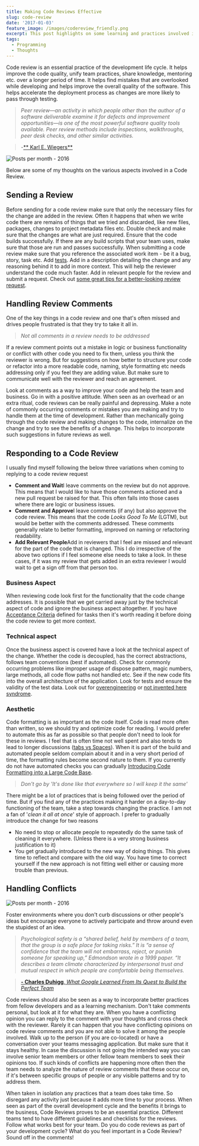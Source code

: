 ```yaml
---
title: Making Code Reviews Effective
slug: code-review
date: '2017-01-03'
feature_image: /images/codereview_friendly.png
excerpt: This post highlights on some learning and practices involved in Code Reviews.
tags:
  - Programming
  - Thoughts
---
```

Code review is an essential practice of the development life cycle. It helps improve the code quality, unify team practices, share knowledge, mentoring etc. over a longer period of time. It helps find mistakes that are overlooked while developing and helps improve the overall quality of the software. This helps accelerate the deployment process as changes are more likely to pass through testing.

> _Peer review—an activity in which people other than the author of a software deliverable examine it for defects and improvement opportunities—is one of the most powerful software quality tools available. Peer review methods include inspections, walkthroughs, peer desk checks, and other similar activities._

> \-[\*\* Karl E. Wiegers\*\*](http://www.processimpact.com/articles/humanizing_reviews.html)

![Posts per month - 2016](/images/codereview_friendly.png)

Below are some of my thoughts on the various aspects involved in a Code Review.

## Sending a Review

Before sending for a code review make sure that only the necessary files for the change are added in the review. Often it happens that when we write code there are remains of things that we tried and discarded, like new files, packages, changes to project metadata files etc. Double check and make sure that the changes are what are just required. Ensure that the code builds successfully. If there are any build scripts that your team uses, make sure that those are run and passes successfully. When submitting a code review make sure that you reference the associated work item - be it a bug, story, task etc. Add [tests](/tag/testing/). Add in a description detailing the change and any reasoning behind it to add in more context. This will help the reviewer understand the code much faster. Add in relevant people for the review and submit a request. Check out [some great tips for a better-looking review request](http://blog.ploeh.dk/2015/01/15/10-tips-for-better-pull-requests/).

## Handling Review Comments

One of the key things in a code review and one that's often missed and drives people frustrated is that they try to take it all in.

> _Not all comments in a review needs to be addressed_

If a review comment points out a mistake in logic or business functionality or conflict with other code you need to fix them, unless you think the reviewer is wrong. But for suggestions on how better to structure your code or refactor into a more readable code, naming, style formatting etc needs addressing only if you feel they are adding value. But make sure to communicate well with the reviewer and reach an agreement.

Look at comments as a way to improve your code and help the team and business. Go in with a positive attitude. When seen as an overhead or an extra ritual, code reviews can be really painful and depressing. Make a note of commonly occurring comments or mistakes you are making and try to handle them at the time of development. Rather than mechanically going through the code review and making changes to the code, internalize on the change and try to see the benefits of a change. This helps to incorporate such suggestions in future reviews as well.

## Responding to a Code Review

I usually find myself following the below three variations when coming to replying to a code review request

-   **Comment and Wait**I leave comments on the review but do not approve. This means that I would like to have those comments actioned and a new pull request be raised for that. This often falls into those cases where there are logic or business issues.
-   **Comment and Approve**I leave comments (if any) but also approve the code review. This means that the code _Looks Good To Me_ (LGTM), but would be better with the comments addressed. These comments generally relate to better formatting, improved on naming or refactoring readability.
-   **Add Relevant People**Add in reviewers that I feel are missed and relevant for the part of the code that is changed. This I do irrespective of the above two options if I feel someone else needs to take a look. In these cases, if it was my review that gets added in an extra reviewer I would wait to get a sign off from that person too.

### **Business Aspect**

When reviewing code look first for the functionality that the code change addresses. It is possible that we get carried away just by the technical aspect of code and ignore the business aspect altogether. If you have [Acceptance Criteria](https://www.leadingagile.com/2014/09/acceptance-criteria/) defined for tasks then it's worth reading it before doing the code review to get more context.

### **Technical aspect**

Once the business aspect is covered have a look at the technical aspect of the change. Whether the code is decoupled, has the correct abstractions, follows team conventions (best if automated). Check for commonly occurring problems like improper usage of dispose pattern, magic numbers, large methods, all code flow paths not handled etc. See if the new code fits into the overall architecture of the application. Look for tests and ensure the validity of the test data. Look out for [overengineering](https://en.wikipedia.org/wiki/Overengineering) or [not invented here syndrome](https://en.wikipedia.org/wiki/Not_invented_here).

### **Aesthetic**

Code formatting is as important as the code itself. Code is read more often than written, so we should try and optimize code for reading. I would prefer to automate this as far as possible so that people don't need to look for these in reviews. I feel that is often time not well spent and also tends to lead to longer discussions ([tabs vs Spaces](https://blog.codinghorror.com/death-to-the-space-infidels/)). When it is part of the build and automated people seldom complain about it and in a very short period of time, the formatting rules become second nature to them. If you currently do not have automated checks you can gradually [Introducing Code Formatting into a Large Code Base](/blog/introducing-code-formatting-into-a-large-codebase/).

> _Don't go by 'It's done like that everywhere so I will keep it the same'_

There might be a lot of practices that is being followed over the period of time. But if you find any of the practices making it harder on a day-to-day functioning of the team, take a step towards changing the practice. I am not a fan of '_clean it all at once_' style of approach. I prefer to gradually introduce the change for two reasons

-   No need to stop or allocate people to repeatedly do the same task of cleaning it everywhere. (Unless there is a very strong business justification to it)
-   You get gradually introduced to the new way of doing things. This gives time to reflect and compare with the old way. You have time to correct yourself if the new approach is not fitting well either or causing more trouble than previous.

## Handling Conflicts

![Posts per month - 2016](/images/codereview_wtf.png)

Foster environments where you don't curb discussions or other people's ideas but encourage everyone to actively participate and throw around even the stupidest of an idea.

> _Psychological safety is a “shared belief, held by members of a team, that the group is a safe place for taking risks.” It is “a sense of confidence that the team will not embarrass, reject, or punish someone for speaking up,” Edmondson wrote in a 1999 paper. “It describes a team climate characterized by interpersonal trust and mutual respect in which people are comfortable being themselves._

> [**\- Charles Duhigg**, _What Google Learned From Its Quest to Build the Perfect Team_](https://www.linkedin.com/pulse/what-google-learned-from-its-quest-build-perfect-team-charles-duhigg)

Code reviews should also be seen as a way to incorporate better practices from fellow developers and as a learning mechanism. Don't take comments personal, but look at it for what they are. When you have a conflicting opinion you can reply to the comment with your thoughts and cross check with the reviewer. Rarely it can happen that you have conflicting opinions on code review comments and you are not able to solve it among the people involved. Walk up to the person (if you are co-located) or have a conversation over your teams messaging application. But make sure that it stays healthy. In case the discussion is not going the intended way you can involve senior team members or other fellow team members to seek their opinions too. If such kinds of conflicts are happening more often then the team needs to analyze the nature of review comments that these occur on, if it's between specific groups of people or any visible patterns and try to address them.

When taken in isolation any practices that a team does take time. So disregard any activity just because it adds more time to your process. When seen as part of the overall development cycle and the benefits it brings to the business, Code Reviews proves to be an essential practice. Different teams tend to have different guidelines and checklists for the reviews. Follow what works best for your team. Do you do code reviews as part of your development cycle? What do you feel important in a Code Review? Sound off in the comments!
